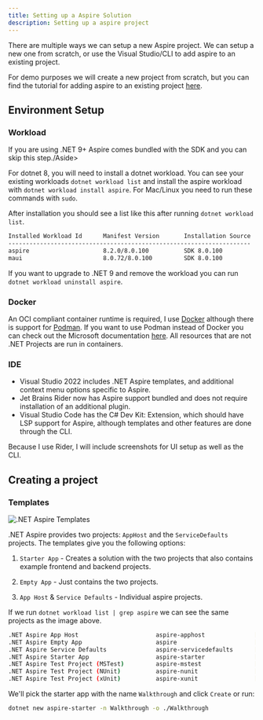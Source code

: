 ```yaml
---
title: Setting up a Aspire Solution
description: Setting up a aspire project
---
```



There are multiple ways we can setup a new Aspire project.
We can setup a new one from scratch, or use the Visual Studio/CLI
to add aspire to an existing project.

For demo purposes we will create a new project from scratch, but
you can find the tutorial for adding aspire to an existing project
[here](https://learn.microsoft.com/en-us/dotnet/aspire/get-started/add-aspire-existing-app?tabs=unix&pivots=visual-studio).

## Environment Setup

### Workload

<Aside>
  If you are using .NET 9+ Aspire comes bundled with the SDK and you can skip
  this step./Aside>
</Aside>

For dotnet 8, you will need to install a dotnet workload.
You can see your existing workloads `dotnet workload list` and
install the aspire workload with `dotnet workload install aspire`.
For Mac/Linux you need to run these commands with `sudo`.

After installation you should see a list like this after running
`dotnet workload list`.

```bash
Installed Workload Id      Manifest Version       Installation Source
---------------------------------------------------------------------
aspire                     8.2.0/8.0.100          SDK 8.0.100
maui                       8.0.72/8.0.100         SDK 8.0.100
```

If you want to upgrade to .NET 9 and remove the workload you can
run `dotnet workload uninstall aspire`.

### Docker

An OCI compliant container runtime is required, I use
[Docker](https://www.docker.com/products/docker-desktop/) although there is support for [Podman](https://podman.io/).
If you want to use Podman instead of Docker you can check out the Microsoft documentation
[here](https://learn.microsoft.com/en-us/dotnet/aspire/fundamentals/setup-tooling?tabs=linux&pivots=visual-studio#container-runtime).
All resources that are not .NET Projects are run in containers.

### IDE

- Visual Studio 2022 includes .NET Aspire templates,
  and additional context menu options specific to Aspire.
- Jet Brains Rider now has Aspire support bundled and does not require
  installation of an additional plugin.
- Visual Studio Code has the C# Dev Kit: Extension, which
  should have LSP support for Aspire, although templates and
  other features are done through the CLI.

Because I use Rider, I will include screenshots for UI setup
as well as the CLI.

## Creating a project

### Templates

![.NET Aspire Templates](/aspire-templates.png)

.NET Aspire provides two projects: `AppHost` and the `ServiceDefaults`
projects. The templates give you the following options:

1. `Starter App` - Creates a solution with the two projects that also contains
   example frontend and backend projects.

2. `Empty App` - Just contains the two projects.
3. `App Host` & `Service Defaults` - Individual aspire projects.

If we run `dotnet workload list | grep aspire` we can see the
same projects as the image above.

```bash
.NET Aspire App Host                      aspire-apphost              [C#]
.NET Aspire Empty App                     aspire                      [C#]
.NET Aspire Service Defaults              aspire-servicedefaults      [C#]
.NET Aspire Starter App                   aspire-starter              [C#]
.NET Aspire Test Project (MSTest)         aspire-mstest               [C#]
.NET Aspire Test Project (NUnit)          aspire-nunit                [C#]
.NET Aspire Test Project (xUnit)          aspire-xunit                [C#]
```

We'll pick the starter app with the name `Walkthrough` and click `Create`
or run:

```bash
dotnet new aspire-starter -n Walkthrough -o ./Walkthrough
```
